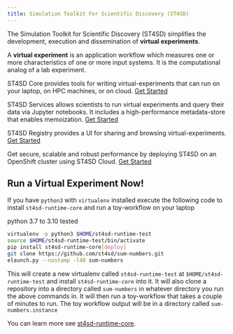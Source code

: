 ```yaml
---
title: Simulation Toolkit For Scientific Discovery (ST4SD)
---
```


<!--

  Copyright IBM Inc. All Rights Reserved.
  SPDX-License-Identifier: Apache-2.0

-->

<Row>
<Column colMd={5} colLg={8}>

The Simulation Toolkit for Scientific Discovery (ST4SD) simplifies the development, execution and dissemination of **virtual experiments**.

</Column>

<Column colMd={2} colLg={3} offsetMd={1} offsetLg={1}>  
<Aside>

A **virtual experiment** is an application workflow which measures one or more characteristics of one or more input systems.
It is the computational analog of a lab experiment.

</Aside>
</Column >
</Row>


<div className="expressive-content-list-group">
  <ExpressiveList 
    title="Multi-platform virtual-experiments"
    background="true">

  ST4SD Core provides tools for writing virtual-experiments that can run on your laptop, on HPC machines, or on cloud. [Get Started](/st4sd-core-getting-started)

  </ExpressiveList>

  <ExpressiveList 
    title="Ease-of-use"
    background="true">

  ST4SD Services allows scientists to run virtual experiments and query their data via Jupyter notebooks.
   It includes a high-performance metadata-store that enables memoization. [Get Started](/runtime-service)

  </ExpressiveList>

  <ExpressiveList 
    title="Virtual experiment registry"
    background="true">

   ST4SD Registry provides a UI for sharing and browsing virtual-experiments. [Get Started](/using-the-virtual-experiments-registry-ui)

  </ExpressiveList>


   <ExpressiveList
    title="Robust, scalable deployment"
    background="true">

  Get secure, scalable and robust performance by deploying ST4SD on an OpenShift cluster using ST4SD Cloud. [Get Started](/installation)

  </ExpressiveList>

</div>



## Run a Virtual Experiment Now!

<Row>
<Column colMd={5} colLg={8}>

If you have `python3` with `virtualenv` installed execute the following code to install `st4sd-runtime-core` and run a toy-workflow on your laptop

</Column>

<Column colMd={2} colLg={3} offsetMd={1} offsetLg={1}>
<Aside>
python 3.7 to 3.10 tested
</Aside>
</Column>
</Row>



```bash
virtualenv -p python3 $HOME/st4sd-runtime-test
source $HOME/st4sd-runtime-test/bin/activate
pip install st4sd-runtime-core[deploy]
git clone https://github.com/st4sd/sum-numbers.git
elaunch.py --nostamp -l40 sum-numbers
```

This will create a new virtualenv called `st4sd-runtime-test` at `$HOME/st4sd-runtime-test` and install `st4sd-runtime-core` into it. It will also clone a repository into a directory called `sum-numbers` in whatever directory you run the above commands in. It will then run a toy-workflow that takes a couple of minutes to run. The toy workflow output will be in a directory called `sum-numbers.instance`

You can learn more see [st4sd-runtime-core](/orientation).
